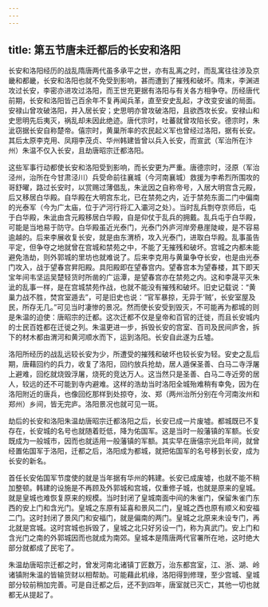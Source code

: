 ```yaml
---
---
---
```

title: 第五节唐未迁都后的长安和洛阳
---





长安和洛阳经历的战乱隋唐两代虽多承平之世，亦有乱离之时，而乱寓往往涉及京畿和都畿，长安和洛阳也就不免受到影响，甚而遭到了摧残和破坏。隋末，李渊进攻过长安，李密亦进攻过洛阳，而王世充更据有洛阳与有关各方相争夺。历经唐代前期，长安和洛阳皆己百余年不复再闻兵革，直至安史乱起，才改变安谧的局面。安禄山曾攻破洛阳，并入居长安；史思明亦曾攻破洛阳，且欲西攻长安。安禄山和史思明先后夷灭，祸乱却未因此绝迹。唐代宗时，吐蕃就曾攻陷长安。德宗时，朱泚窃据长安自称楚帝。僖宗时，黄巢所率的农民起义军也曾经过洛阳，据有长安。其后太原李克用、凤翔李茂贞、华州韩建皆曾以兵入长安，而宣武（军治所在汴州）朱温不仅入长安，且劫唐昭宗迁都洛阳。

这些军事行动都使长安和洛阳受到影响，而长安更为严重。唐德宗时，泾原（军治泾州，治所在今甘肃泾川）兵受命前往襄城（今河南襄城）救援为李希烈所围攻的哥舒曜，路过长安时，以赏赐过薄倡乱，朱泚因之自称帝号，入居大明宫含元殿，后又移居白华殿。自华殿在大明宫东北，已在禁苑之内，近于禁苑东面二门中偏南的光泰军（今为广太庙，位于浐河行将汇入灞河之处）。当时乱兵剽夺京师后，屯于白华殿，朱泚由含元殿移居白华殿，自是仰仗于乱兵的拥戴。乱兵屯于白华殿，可能是当地易于防守。白华殿虽近光泰门，光泰门外庐河岸旁悬崖陡峻，是不容易逾越的。后来李展收复长安，就是由东渭桥，攻入光泰门，进取白华殿。乱事虽告平定，但争夺之地就曾在宫城和禁苑之中，不能了无摧残和破坏。宫城之内都未能避免浩劫，则外郭城的里坊也就难说了。后来李克用与黄巢争夺长安，也是由光泰门攻入，战于望春宫昇阳殿。具阳殿即在望春宫内。望春宫本为望春楼，其下即天宝年间韦坚运吴楚轻货时所凿的广运潭，是望春宫亦在禁苑之内。这和李晟平灭朱泚的乱事一样，是在宫城禁苑作战，也就不能没有摧残和破坏。旧史记载说：“黄巢力战不胜，焚宫室遁去”，可是旧史也说：“官军暴掠，无异于‘贼’，长安室屋及民，所存无几。”可见当时凄惨的景况。然而使长安受到毁灭，不可能再为都城的则是朱温的迫使：唐昭宗的迁都。这次迁都不仅是皇帝和百官的迁徙，而且长安城内的士民百姓都在迁徙之列。朱温更进一步，拆毁长安的宫室、百司及民间庐舍，拆下的材木都由渭河和黄河顺水而下，运到洛阳。长安自此遂为丘墟。

洛阳所经历的战乱远较长安为少，所遭受的摧残和破坏也较长安为轻。安史之乱后期，唐藉回约的兵力，收复了洛阳，回约放兵抢劫，居人遁保圣善、白马二寺浮屠上避难，回纥就烧毁浮屠，烧死的竞达万人。这当然只是圣善、白马二寺近旁的居人，较远的还不可能到寺内避难。这样的浩劫当时洛阳全城殆难稍有幸免，因为在洛阳附近的唐兵，也像回纥那样到处掠夺，汝、郑（两州治所分别在今河南汝州和郑州）乡间，皆无完庐。洛阳景况也就可见一斑。

劫后的长安和洛阳朱温劫唐昭宗迁都洛阳之后，长安已成一片废墟。都城既已不复存在，长安城的名号也就随着贬低，降为佑国军。这是当时一般藩镇的军额。长安既成为一般城市，因而也就适用一般藩镇的军额。其实早在唐僖宗光启年间，就曾经置佑国军于洛阳，迁都之后，洛阳成为都城，就把佑国军的名号移到长安，成为长安的新名。

首任长安佑国军节度使的就是当年据有华州的韩建。长安已成废墟，也就不能不稍加整顿。韩建的设施是不再顾及外郭城和宫城，仅重修子城，也就是原来的皇城。就是皇城也难恢复原来的规模。当时封闭了皇城南面中间的朱雀门，保留朱雀门东西的安上门和含光门。皇城之东原有延喜和景风二门，皇城之西也原有顺义和安福二门。这时封闭了景风门和安福门，就是偏南的两门。皇城之北原来未设专门，再北就是宫城。这时宫城也拆毁了，皇城之北只好另设一门，称为真武门。安上门和含光门之南的外郭城因而也就成为南郊。皇城本是隋唐两代官署所在地，这时绝大部分就都成了民宅了。

朱温劫唐昭宗迁都之时，曾发河南北诸镇丁匠数万，治东都宫室，江、浙、湖、岭诸镇附朱温的皆输货财以相帮助。可能藉此机缘，洛阳得到修理，至少宫城、皇城部分较前稍加完善。可是自迁都之后，还不到四年，唐室就已灭亡，其他一切也就都无从提起了。